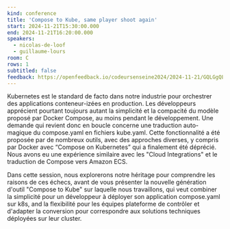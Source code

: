 ```yaml
---
kind: conference
title: 'Compose to Kube, same player shoot again'
start: 2024-11-21T15:30:00.000
end: 2024-11-21T16:20:00.000
speakers:
  - nicolas-de-loof
  - guillaume-lours
room: C
rows: 1
subtitled: false
feedback: https://openfeedback.io/codeursenseine2024/2024-11-21/GQLGgQLhWa5VqIpodkXK
---
```


Kubernetes est le standard de facto dans notre industrie pour orchestrer des applications conteneur-izées en production. Les développeurs apprécient pourtant toujours autant la simplicité et la compacité du modèle proposé par Docker Compose, au moins pendant le développement. Une demande qui revient donc en boucle concerne une traduction auto-magique du compose.yaml en fichiers kube.yaml.
Cette fonctionnalité a été proposée par de nombreux outils, avec des approches diverses, y compris par Docker avec “Compose on Kubernetes” qui a finalement été déprécié. Nous avons eu une expérience similaire avec les "Cloud Integrations" et le traduction de Compose vers Amazon ECS.

Dans cette session, nous explorerons notre héritage pour comprendre les raisons de ces échecs, avant de vous présenter la nouvelle génération d'outil "Compose to Kube" sur laquelle nous travaillons, qui veut combiner la simplicité pour un développeur à déployer son application compose.yaml sur k8s, and la flexibilité pour les équipes plateforme de contrôler et d'adapter la conversion pour correspondre aux solutions techniques déployées sur leur cluster.
